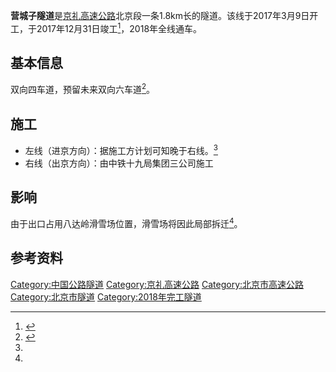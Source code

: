 '''营城子隧道'''是[[京礼高速公路|京礼高速公路]]北京段一条1.8km长的隧道。该线于2017年3月9日开工，于2017年12月31日竣工<ref name=":0">{{Cite web|title=营城子隧道右线顺利贯通 兴延高速将于2018年底通车|url=https://v.qq.com/x/page/m0025tjep3w.html|access-date=2021-11-08|work=腾讯视频}}</ref>，2018年全线通车。

==基本信息==
双向四车道，预留未来双向六车道<ref name=":1">{{Cite web|title=兴延项目营城子隧道右线顺利贯通|url=http://www.cr193.cn/art/2018/1/7/art_9874_1860227.html|access-date=2021-11-08|date=2018-01-07|publisher=中铁十九局集团第三工程有限公司}}</ref>。

==施工==
*左线（进京方向）：据施工方计划可知晚于右线。<ref name=":0" />
*右线（出京方向）：由中铁十九局集团三公司施工

==影响==
由于出口占用八达岭滑雪场位置，滑雪场将因此局部拆迁<ref name=":1" />。

== 参考资料 ==
{{reflist}}

[[Category:中国公路隧道|Category:中国公路隧道]]
[[Category:京礼高速公路|Category:京礼高速公路]]
[[Category:北京市高速公路|Category:北京市高速公路]]
[[Category:北京市隧道|Category:北京市隧道]]
[[Category:2018年完工隧道|Category:2018年完工隧道]]